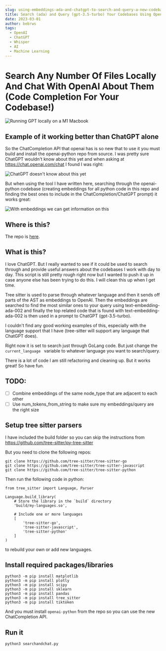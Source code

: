 ```yaml
---
slug: using-embeddings-ada-and-chatgpt-to-search-and-query-a-new-codebase
title: Search (ada) and Query (gpt-3.5-turbo) Your Codebases Using OpenAI's Embeddings and ChatGPT 
date: 2023-03-01
author: bebrws
tags:
  - OpenAI
  - ChatGPT
  - Whisper
  - AI
  - Machine Learning
---
```


# Search Any Number Of Files Locally And Chat With OpenAI About Them (Code Completion For Your Codebase!)

![Running GPT locally on a M1 Macbook](/static/searchgpt.gif)

## Example of it working better than ChatGPT alone

So the ChatCompletion API that openai has is so new that to use it you must build and install the openai-python repo from source.
I was pretty sure ChatGPT wouldn't know about this yet and when asking at https://chat.openai.com/chat I found I was right:

![ChatGPT doesn't know about this yet](/static/chatgpt-completion-ex.png)

But when using the tool I have written here, searching through the openai-python codebase (creating embeddings for all python code in this repo and finding the best ones to include in the ChatCompletion/ChatGPT prompt) it works great:

![With embeddings we can get information on this](/static/chatcompletionworks.png)

## Where is this?

The repo is [here](https://github.com/bebrws/openai-search-codebase-and-chat-about-it).

## What is this?

I love ChatGPT. But I really wanted to see if it could be used to search through and provide useful answers about the codebases I work with day to day.
This script is still pretty rough right now but I wanted to push it up in case anyone else has been trying to do this.
I will clean this up when I get time.

Tree sitter is used to parse through whatever language and then it sends off parts of the AST as embeddings to OpenAI.
Then the embeddings are searched to find the most similar ones to your query using text-embedding-ada-002 and finally the top related code that is found with text-embedding-ada-002 is then used in a prompt to ChatGPT (gpt-3.5-turbo).

I couldn't find any good working examples of this, especially with the language support that I have (tree-sitter will support any language that ChatGPT does).

Right now it is set to search just through GoLang code. But just change the 
```current_language ```
variable to whatever language you want to search/query.

There is a lot of code I am still refactoring and cleaning up. But it works great! So have fun.

## TODO:
- [ ] Combine embeddings of the same node_type that are adjacent to each other
- [ ] Use num_tokens_from_string to make sure my embeddings/query are the right size

## Setup tree sitter parsers 
I have included the build folder so you can skip the instructions from https://github.com/tree-sitter/py-tree-sitter

But you need to clone the following repos:
```
git clone https://github.com/tree-sitter/tree-sitter-go
git clone https://github.com/tree-sitter/tree-sitter-javascript
git clone https://github.com/tree-sitter/tree-sitter-python
```

Then run the following code in python:

```
from tree_sitter import Language, Parser

Language.build_library(
    # Store the library in the `build` directory
    'build/my-languages.so',

    # Include one or more languages
    [
        'tree-sitter-go',
        'tree-sitter-javascript',
        'tree-sitter-python'
    ]
)
``` 

to rebuild your own or add new languages.

## Install required packages/libraries
```
python3 -m pip install matplotlib
python3 -m pip install plotly
python3 -m pip install scipy
python3 -m pip install sklearn
python3 -m pip install pandas
python3 -m pip install tree_sitter
python3 -m pip install tiktoken
```
And you must install ```openai-python``` from the repo so you can use the new ChatCompletion API.

## Run it

```
python3 searchandchat.py
```

